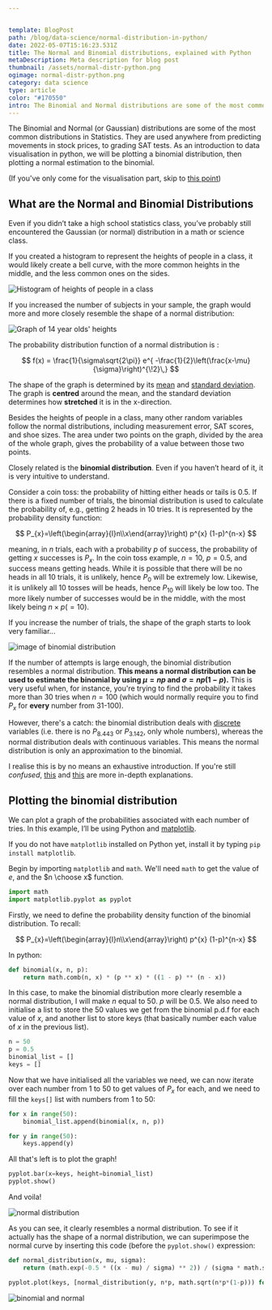 ```yaml
---


template: BlogPost
path: /blog/data-science/normal-distribution-in-python/
date: 2022-05-07T15:16:23.531Z
title: The Normal and Binomial distributions, explained with Python
metaDescription: Meta description for blog post
thumbnail: /assets/normal-distr-python.png
ogimage: normal-distr-python.png
category: data science
type: article
color: "#170550"
intro: The Binomial and Normal distributions are some of the most common distributions in Statistics
---
```



The Binomial and Normal (or Gaussian) distributions are some of the most common distributions in Statistics. They are used anywhere from predicting movements in stock prices, to grading SAT tests. As an introduction to data visualisation in python, we will be plotting a binomial distribution, then plotting a normal estimation to the binomial.

(If you've only come for the visualisation part, skip to [this point](#plotting-the-binomial-distribution))

## What are the Normal and Binomial Distributions

Even if you didn’t take a high school statistics class, you’ve probably still encountered the Gaussian (or normal) distribution in a math or science class.

If you created a histogram to represent the heights of people in a class, it would likely create a bell curve, with the more common heights in the middle, and the less common ones on the sides.

![Histogram of heights of people in a class](https://d1hj4to4g9ba46.cloudfront.net/questions/460828.PNG "Source: toppr.com")

If you increased the number of subjects in your sample, the graph would more and more closely resemble the shape of a normal distribution:

![Graph of 14 year olds' heights](https://i0.wp.com/statisticsbyjim.com/wp-content/uploads/2018/04/probability_distribution_heights.png?w=576&ssl=1 "Source: statisticsbyjim.com")

The probability distribution function of a normal distribution is :

$$
f(x) = \frac{1}{\sigma\sqrt{2\pi}}
e^{ -\frac{1}{2}\left(\frac{x-\mu}{\sigma}\right)^{\!2}\,}
$$

The shape of the graph is determined by its [mean](https://en.wikipedia.org/wiki/Mean) and [standard deviation](https://en.wikipedia.org/wiki/Standard_deviation). The graph is **centred** around the mean, and the standard deviation determines how **stretched** it is in the x-direction.

Besides the heights of people in a class, many other random variables follow the normal distributions, including measurement error, SAT scores, and shoe sizes. The area under two points on the graph, divided by the area of the whole graph, gives the probability of a value between those two points.

Closely related is the **binomial distribution**. Even if you haven’t heard of it, it is very intuitive to understand.

Consider a coin toss: the probability of hitting either heads or tails is $0.5$. If there is a fixed number of trials, the binomial distribution is used to calculate the probability of, e.g., getting $2$ heads in $10$ tries. It is represented by the probability density function:

$$
P_{x}=\left(\begin{array}{l}n\\x\end{array}\right) p^{x} (1-p)^{n-x}
$$

meaning, in $n$ trials, each with a probability $p$ of success, the probability of getting $x$ successes is $P_{x}$. In the coin toss example, $n=10$, $p=0.5$, and success means getting heads. While it is possible that there will be no heads in all 10 trials, it is unlikely, hence $P_{0}$ will be extremely low. Likewise, it is unlikely all 10 tosses will be heads, hence $P_{10}$ will likely be low too. The more likely number of successes would be in the middle, with the most likely being $n\times p (=10)$.

If you increase the number of trials, the shape of the graph starts to look very familiar...

![image of binomial distribution](https://www.inchcalculator.com/wp-content/uploads/2021/11/binomial-distribution.png "Source: inchcalculator.com")

If the number of attempts is large enough, the binomial distribution resembles a normal distribution. **This means a normal distribution can be used to estimate the binomial by using $\mu=np$ and $\sigma=np(1-p)$.** This is very useful when, for instance, you're trying to find the probability it takes more than 30 tries when $n=100$ (which would normally require you to find $P_{x}$ for **every** number from 31-100).

However, there's a catch: the binomial distribution deals with [discrete](https://www.g2.com/articles/discrete-vs-continuous-data) variables (i.e. there is no $P_{8.443}$ or $P_{3.142}$, only whole numbers), whereas the normal distribution deals with continuous variables. This means the normal distribution is only an approximation to the binomial.

I realise this is by no means an exhaustive introduction. If you're still *confused*, [this](https://www.mathsisfun.com/data/standard-normal-distribution.html) and [this](https://www.mathsisfun.com/data/standard-normal-distribution.html) are more in-depth explanations.

## Plotting the binomial distribution

We can plot a graph of the probabilities associated with each number of tries. In this example, I’ll be using Python and [matplotlib](https://matplotlib.org/).

If you do not have `matplotlib` installed on Python yet, install it by typing `pip install matplotlib`.

Begin by importing `matplotlib` and `math`. We'll need `math` to get the value of $e$, and the $n \choose x$ function.

```python
import math
import matplotlib.pyplot as pyplot
```

Firstly, we need to define the probability density function of the binomial distribution. To recall:

$$
P_{x}=\left(\begin{array}{l}n\\x\end{array}\right) p^{x} (1-p)^{n-x}
$$

In python:

```python
def binomial(x, n, p):
    return math.comb(n, x) * (p ** x) * ((1 - p) ** (n - x))
```

In this case, to make the binomial distribution more clearly resemble a normal distribution, I will make $n$ equal to $50$. $p$ will be 0.5. We also need to initialise a list to store the 50 values we get from the binomial p.d.f for each value of $x$, and another list to store keys (that basically number each value of $x$ in the previous list).

```python
n = 50
p = 0.5
binomial_list = []
keys = []
```

Now that we have initialised all the variables we need, we can now iterate over each number from $1$ to $50$ to get values of $P_{x}$ for each, and we need to fill the `keys[]` list with numbers from $1$ to $50$:

```python
for x in range(50):
    binomial_list.append(binomial(x, n, p))

for y in range(50):
    keys.append(y)
```

All that's left is to plot the graph!

```python
pyplot.bar(x=keys, height=binomial_list)
pyplot.show()

```

And voila!

![normal distribution](https://i.ibb.co/BThQyS1/Figure-1.png)

As you can see, it clearly resembles a normal distribution. To see if it actually has the shape of a normal distribution, we can superimpose the normal curve by inserting this code (before the `pyplot.show()` expression:

```python
def normal_distribution(x, mu, sigma):
    return (math.exp(-0.5 * ((x - mu) / sigma) ** 2)) / (sigma * math.sqrt(2 * math.pi))

pyplot.plot(keys, [normal_distribution(y, n*p, math.sqrt(n*p*(1-p))) for y in range(50)])
```

![binomial and normal](https://i.ibb.co/RDyzWsB/Figure-1.png)